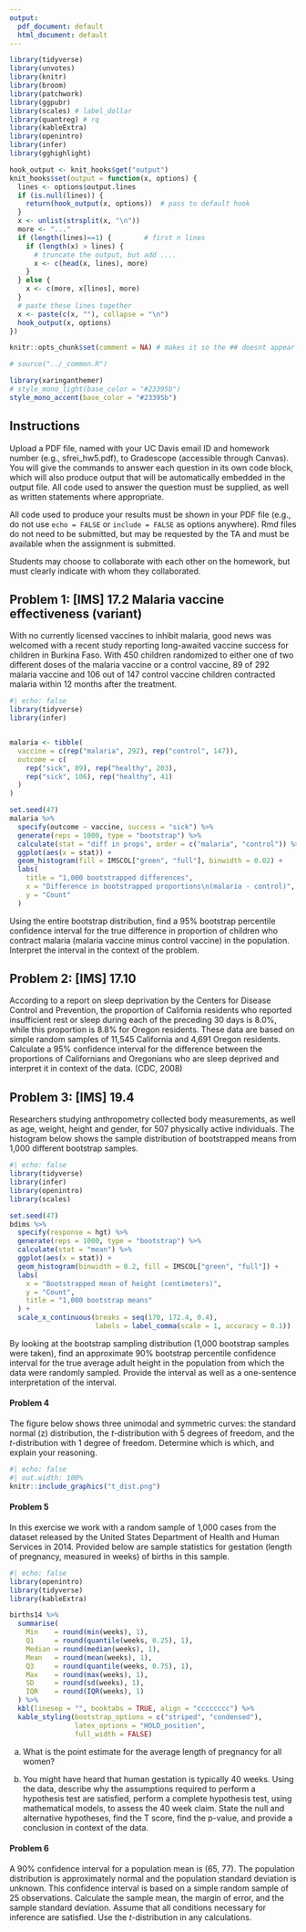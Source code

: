 ```yaml
---
output:
  pdf_document: default
  html_document: default
---
```


```r
library(tidyverse)
library(unvotes)
library(knitr)
library(broom)
library(patchwork)
library(ggpubr)
library(scales) # label_dollar 
library(quantreg) # rq
library(kableExtra)
library(openintro)
library(infer)
library(gghighlight)

hook_output <- knit_hooks$get("output")
knit_hooks$set(output = function(x, options) {
  lines <- options$output.lines
  if (is.null(lines)) {
    return(hook_output(x, options))  # pass to default hook
  }
  x <- unlist(strsplit(x, "\n"))
  more <- "..."
  if (length(lines)==1) {        # first n lines
    if (length(x) > lines) {
      # truncate the output, but add ....
      x <- c(head(x, lines), more)
    }
  } else {
    x <- c(more, x[lines], more)
  }
  # paste these lines together
  x <- paste(c(x, ""), collapse = "\n")
  hook_output(x, options)
})

knitr::opts_chunk$set(comment = NA) # makes it so the ## doesnt appear in output for chunks

# source("../_common.R")

library(xaringanthemer)
# style_mono_light(base_color = "#23395b")
style_mono_accent(base_color = "#23395b")

```


## Instructions
Upload a PDF file, named with your UC Davis email ID and homework number (e.g., sfrei_hw5.pdf), to Gradescope (accessible through Canvas). You will give the commands to answer each question in its own code block, which will also produce output that will be automatically embedded in the output file.  All code used to answer the question must be supplied, as well as written statements where appropriate. 

All code used to produce your results must be shown in your PDF file (e.g., do not use `echo = FALSE` or `include = FALSE` as options anywhere). Rmd files do not need to be submitted, but may be requested by the TA and must be available when the assignment is submitted.

Students may choose to collaborate with each other on the homework, but must clearly indicate with whom they collaborated.

\newpage 

## Problem 1: [IMS] 17.2 Malaria vaccine effectiveness (variant)

With no currently licensed vaccines to inhibit malaria, good news was welcomed with a recent study reporting long-awaited vaccine success for children in Burkina Faso. With 450 children randomized to either one of two different doses of the malaria vaccine or a control vaccine, 89 of 292 malaria vaccine and 106 out of 147 control vaccine children contracted malaria within 12 months after the treatment. 

```r
#| echo: false
library(tidyverse)
library(infer)


malaria <- tibble(
  vaccine = c(rep("malaria", 292), rep("control", 147)),
  outcome = c(
    rep("sick", 89), rep("healthy", 203),
    rep("sick", 106), rep("healthy", 41)
  )
)

set.seed(47)
malaria %>%
  specify(outcome ~ vaccine, success = "sick") %>%
  generate(reps = 1000, type = "bootstrap") %>%
  calculate(stat = "diff in props", order = c("malaria", "control")) %>%
  ggplot(aes(x = stat)) +
  geom_histogram(fill = IMSCOL["green", "full"], binwidth = 0.02) +
  labs(
    title = "1,000 bootstrapped differences",
    x = "Difference in bootstrapped proportions\n(malaria - control)",
    y = "Count"
  )
```


Using the entire bootstrap distribution, find a 95% bootstrap percentile confidence interval for the true difference in proportion of children who contract malaria (malaria vaccine minus control vaccine) in the population. Interpret the interval in the context of the problem.


\newpage



## Problem 2: [IMS] 17.10
According to a report on sleep deprivation by the Centers for Disease Control and Prevention, the proportion of California residents who reported insufficient rest or sleep during each of the preceding 30 days is 8.0%, while this proportion is 8.8% for Oregon residents. These data are based on simple random samples of 11,545 California and 4,691 Oregon residents. Calculate a 95% confidence interval for the difference between the proportions of Californians and Oregonians who are sleep deprived and interpret it in context of the data. (CDC, 2008)


\newpage 

## Problem 3: [IMS] 19.4
Researchers studying anthropometry collected body measurements, as well as age, weight, height and gender, for 507 physically active individuals. 
The histogram below shows the sample distribution of bootstrapped means from 1,000 different bootstrap samples. 

```r
#| echo: false
library(tidyverse)
library(infer)
library(openintro)
library(scales)

set.seed(47)
bdims %>%
  specify(response = hgt) %>%
  generate(reps = 1000, type = "bootstrap") %>%
  calculate(stat = "mean") %>%
  ggplot(aes(x = stat)) +
  geom_histogram(binwidth = 0.2, fill = IMSCOL["green", "full"]) +
  labs(
    x = "Bootstrapped mean of height (centimeters)",
    y = "Count",
    title = "1,000 bootstrap means"
  ) +
  scale_x_continuous(breaks = seq(170, 172.4, 0.4),
                     labels = label_comma(scale = 1, accuracy = 0.1))
```

By looking at the bootstrap sampling distribution (1,000 bootstrap samples were taken), find an approximate 90% bootstrap percentile confidence interval for the true average adult height in the population from which the data were randomly sampled. Provide the interval as well as a one-sentence interpretation of the interval.



\newpage



#### Problem 4
The figure below shows three unimodal and symmetric curves: the standard normal (z) distribution, the $t$-distribution with 5 degrees of freedom, and the $t$-distribution with 1 degree of freedom. 
Determine which is which, and explain your reasoning.

```r
#| echo: false
#| out.width: 100%
knitr::include_graphics("t_dist.png")
```


\newpage 

#### Problem 5
In this exercise we work with a random sample of 1,000 cases from the dataset released by the United States Department of Health and Human Services in 2014.
Provided below are sample statistics for gestation (length of pregnancy, measured in weeks) of births in this sample.

```r
#| echo: false
library(openintro)
library(tidyverse)
library(kableExtra)

births14 %>%
  summarise(
    Min    = round(min(weeks), 1),
    Q1     = round(quantile(weeks, 0.25), 1),
    Median = round(median(weeks), 1),
    Mean   = round(mean(weeks), 1),
    Q3     = round(quantile(weeks, 0.75), 1),
    Max    = round(max(weeks), 1),
    SD     = round(sd(weeks), 1),
    IQR    = round(IQR(weeks), 1)
  ) %>%
  kbl(linesep = "", booktabs = TRUE, align = "cccccccc") %>%
  kable_styling(bootstrap_options = c("striped", "condensed"), 
                latex_options = "HOLD_position",
                full_width = FALSE)
```

a. What is the point estimate for the average length of pregnancy for all women? 

b. You might have heard that human gestation is typically 40 weeks. Using the data, describe why the assumptions required to perform a hypothesis test are satisfied, perform a complete hypothesis test, using mathematical models, to assess the 40 week claim. State the null and alternative hypotheses, find the T score, find the p-value, and provide a conclusion in context of the data.

\newpage

#### Problem 6
A 90% confidence interval for a population mean is (65, 77). 
The population distribution is approximately normal and the population standard deviation is unknown. 
This confidence interval is based on a simple random sample of 25 observations. 
Calculate the sample mean, the margin of error, and the sample standard deviation.
Assume that all conditions necessary for inference are satisfied. 
Use the $t$-distribution in any calculations.